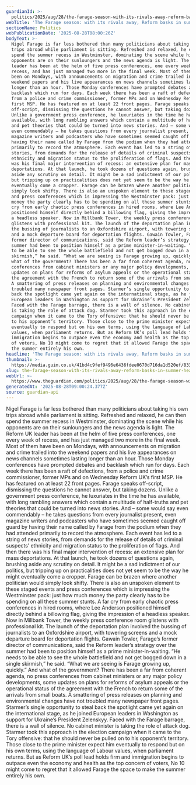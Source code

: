 ```yaml
---
guardianId: >-
  politics/2025/aug/28/the-farage-season-with-its-rivals-away-reform-basks-in-summer-headlines
webTitle: 'The Farage season: with its rivals away, Reform basks in summer headlines'
sectionName: Politics
webPublicationDate: '2025-08-28T08:00:26Z'
bodyText: >-
  Nigel Farage is far less bothered than many politicians about taking his own
  trips abroad while parliament is sitting. Refreshed and relaxed, he can then
  spend the summer recess in Westminster, dominating the scene while his
  opponents are on their sunloungers and the news agenda is light. The Reform UK
  leader has been at the helm of five press conferences, one every week of
  recess, and has just managed two more in the final week. Most of them have
  been on Mondays, with announcements on migration and crime trailed into the
  weekend papers and his live appearances on news channels sometimes lasting
  longer than an hour. Those Monday conferences have prompted debates and
  backlash which run for days. Each week there has been a raft of defections,
  from a police and crime commissioner, former MPs and on Wednesday Reform UK’s
  first MSP. He has featured on at least 22 front pages. Farage speaks
  off-script, dismissing the questions he cannot answer, but taking dozens.
  Unlike a government press conference, he luxuriates in the time he has
  available, with long rambling answers which contain a multitude of half-truths
  and pet theories that could be turned into news stories. And – some would say
  even commendably – he takes questions from every journalist present, even
  magazine writers and podcasters who have sometimes seemed caught off guard by
  having their name called by Farage from the podium when they had attended
  primarily to record the atmosphere. Each event has led to a string of news
  stories, from demands for the release of details of criminal suspects’
  ethnicity and migration status to the proliferation of flags. And then there
  was his final major intervention of recess: an extensive plan for mass
  deportations. At that launch, he took dozens of questions again, brushing
  aside any scrutiny on detail. It might be a sad indictment of our politics,
  but tripping up on practicalities does not yet seem to be the way he might
  eventually come a cropper. Farage can be brazen where another politician would
  simply look shifty. There is also an unspoken element to these staged events
  and press conferences which is impressing the Westminster pack: just how much
  money the party clearly has to be spending on all these summer stunts. A far
  cry from early chaotic press conferences in hired rooms, where Lee Anderson
  positioned himself directly behind a billowing flag, giving the impression of
  a headless speaker. Now in Millbank Tower, the weekly press conference room
  glistens with professional kit. The launch of the deportation plan involved
  the bussing of journalists to an Oxfordshire airport, with towering screens
  and a mock departure board for deportation flights. Gawain Towler, Farage’s
  former director of communications, said the Reform leader’s strategy over the
  summer had been to position himself as a prime minister-in-waiting. “He needs
  to be able to see the whole battlefield and not get bogged down in a single
  skirmish,” he said. “What we are seeing is Farage growing up, quickly.” And
  what of the government? There has been a far from coherent agenda, no press
  conferences from cabinet ministers or any major policy developments, some
  updates on plans for reforms of asylum appeals or the operational status of
  the agreement with the French to return some of the arrivals from small boats.
  A smattering of press releases on planning and environmental changes have not
  troubled many newspaper front pages. Starmer’s single opportunity to steal
  back the spotlight came yet again on the international stage, as he joined
  European leaders in Washington as support for Ukraine’s President Zelenskyy.
  Faced with the Farage barrage, there is a wall of silence. No cabinet minister
  is taking the role of attack dog. Starmer took this approach in the election
  campaign when it came to the Tory offensive: that he should never be pulled on
  to his opponent’s territory. Those close to the prime minister expect him
  eventually to respond but on his own terms, using the language of Labour
  values, when parliament returns. But as Reform UK’s poll lead holds firm and
  immigration begins to outpace even the economy and health as the top concern
  of voters, No 10 might come to regret that it allowed Farage the space to make
  the summer entirely his own.
headline: 'The Farage season: with its rivals away, Reform basks in summer headlines'
thumbnail: >-
  https://media.guim.co.uk/41bd4c9fef9496e6436fdee0670d716da1d520ef/833_0_6578_5263/500.jpg
slug: the-farage-season-with-its-rivals-away-reform-basks-in-summer-headlines
webUrl: >-
  https://www.theguardian.com/politics/2025/aug/28/the-farage-season-with-its-rivals-away-reform-basks-in-summer-headlines
generatedAt: '2025-08-28T09:00:24.377Z'
source: guardian-api
---
```

Nigel Farage is far less bothered than many politicians about taking his own trips abroad while parliament is sitting. Refreshed and relaxed, he can then spend the summer recess in Westminster, dominating the scene while his opponents are on their sunloungers and the news agenda is light. The Reform UK leader has been at the helm of five press conferences, one every week of recess, and has just managed two more in the final week. Most of them have been on Mondays, with announcements on migration and crime trailed into the weekend papers and his live appearances on news channels sometimes lasting longer than an hour. Those Monday conferences have prompted debates and backlash which run for days. Each week there has been a raft of defections, from a police and crime commissioner, former MPs and on Wednesday Reform UK’s first MSP. He has featured on at least 22 front pages. Farage speaks off-script, dismissing the questions he cannot answer, but taking dozens. Unlike a government press conference, he luxuriates in the time he has available, with long rambling answers which contain a multitude of half-truths and pet theories that could be turned into news stories. And – some would say even commendably – he takes questions from every journalist present, even magazine writers and podcasters who have sometimes seemed caught off guard by having their name called by Farage from the podium when they had attended primarily to record the atmosphere. Each event has led to a string of news stories, from demands for the release of details of criminal suspects’ ethnicity and migration status to the proliferation of flags. And then there was his final major intervention of recess: an extensive plan for mass deportations. At that launch, he took dozens of questions again, brushing aside any scrutiny on detail. It might be a sad indictment of our politics, but tripping up on practicalities does not yet seem to be the way he might eventually come a cropper. Farage can be brazen where another politician would simply look shifty. There is also an unspoken element to these staged events and press conferences which is impressing the Westminster pack: just how much money the party clearly has to be spending on all these summer stunts. A far cry from early chaotic press conferences in hired rooms, where Lee Anderson positioned himself directly behind a billowing flag, giving the impression of a headless speaker. Now in Millbank Tower, the weekly press conference room glistens with professional kit. The launch of the deportation plan involved the bussing of journalists to an Oxfordshire airport, with towering screens and a mock departure board for deportation flights. Gawain Towler, Farage’s former director of communications, said the Reform leader’s strategy over the summer had been to position himself as a prime minister-in-waiting. “He needs to be able to see the whole battlefield and not get bogged down in a single skirmish,” he said. “What we are seeing is Farage growing up, quickly.” And what of the government? There has been a far from coherent agenda, no press conferences from cabinet ministers or any major policy developments, some updates on plans for reforms of asylum appeals or the operational status of the agreement with the French to return some of the arrivals from small boats. A smattering of press releases on planning and environmental changes have not troubled many newspaper front pages. Starmer’s single opportunity to steal back the spotlight came yet again on the international stage, as he joined European leaders in Washington as support for Ukraine’s President Zelenskyy. Faced with the Farage barrage, there is a wall of silence. No cabinet minister is taking the role of attack dog. Starmer took this approach in the election campaign when it came to the Tory offensive: that he should never be pulled on to his opponent’s territory. Those close to the prime minister expect him eventually to respond but on his own terms, using the language of Labour values, when parliament returns. But as Reform UK’s poll lead holds firm and immigration begins to outpace even the economy and health as the top concern of voters, No 10 might come to regret that it allowed Farage the space to make the summer entirely his own.
